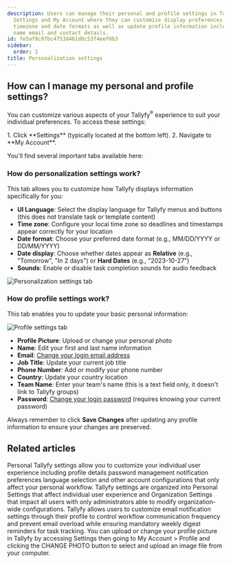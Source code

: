 ```yaml
---
description: Users can manage their personal and profile settings in Tallyfy by accessing
  Settings and My Account where they can customize display preferences like language
  timezone and date formats as well as update profile information including photo
  name email and contact details.
id: fe5af8c07bc4753d461d8c53f4eef0b3
sidebar:
  order: 2
title: Personalization settings
---
```



## How can I manage my personal and profile settings?

You can customize various aspects of your Tallyfy<sup>®</sup> experience to suit your individual preferences. To access these settings:

<Steps>
1. Click **Settings** (typically located at the bottom left).
2. Navigate to **My Account**.
</Steps>

You'll find several important tabs available here:

### How do personalization settings work?

This tab allows you to customize how Tallyfy displays information specifically for you:

*   **UI Language**: Select the display language for Tallyfy menus and buttons (this does not translate task or template content)
*   **Time zone**: Configure your local time zone so deadlines and timestamps appear correctly for your location
*   **Date format**: Choose your preferred date format (e.g., MM/DD/YYYY or DD/MM/YYYY)
*   **Date display**: Choose whether dates appear as **Relative** (e.g., "Tomorrow", "In 2 days") or **Hard Dates** (e.g., "2023-10-27")
*   **Sounds**: Enable or disable task completion sounds for audio feedback

![Personalization settings tab](https://screenshots.tallyfy.com/tallyfy%2Fpro%2Fdesktop-light-personal-settings-personalization.png)

### How do profile settings work?

This tab enables you to update your basic personal information:

![Profile settings tab](https://screenshots.tallyfy.com/tallyfy%2Fpro%2Fdesktop-light-personal-settings-profile.png)

*   **Profile Picture**: Upload or change your personal photo
*   **Name**: Edit your first and last name information
*   **Email**: [Change your login email address](/products/pro/settings/personal-settings/how-can-i-change-my-email-address-in-tallyfy/)
*   **Job Title**: Update your current job title
*   **Phone Number**: Add or modify your phone number
*   **Country**: Update your country location
*   **Team Name**: Enter your team's name (this is a text field only, it doesn't link to Tallyfy groups)
*   **Password**: [Change your login password](/products/pro/settings/personal-settings/how-can-i-change-or-reset-my-tallyfy-password/) (requires knowing your current password)

Always remember to click **Save Changes** after updating any profile information to ensure your changes are preserved.


## Related articles
<CardGrid>
<LinkTitleCard header="<b>Settings > Personal settings</b>" href="/products/pro/settings/personal-settings/" > Personal Tallyfy settings allow you to customize your individual user experience including profile details password management notification preferences language selection and other account configurations that only affect your personal workflow. </LinkTitleCard>
<LinkTitleCard header="<b>Pro > Settings</b>" href="/products/pro/settings/" > Tallyfy settings are organized into Personal Settings that affect individual user experience and Organization Settings that impact all users with only administrators able to modify organization-wide configurations. </LinkTitleCard>
<LinkTitleCard header="<b>Personal Settings > Manage email notifications</b>" href="/products/pro/settings/personal-settings/how-can-i-manage-email-notifications-in-tallyfy/" > Tallyfy allows users to customize email notification settings through their profile to control workflow communication frequency and prevent email overload while ensuring mandatory weekly digest reminders for task tracking. </LinkTitleCard>
<LinkTitleCard header="<b>Personal Settings > Update your profile picture</b>" href="/products/pro/settings/personal-settings/how-can-i-set-up-my-profile-photo-on-tallyfy/" > You can upload or change your profile picture in Tallyfy by accessing Settings then going to My Account > Profile and clicking the CHANGE PHOTO button to select and upload an image file from your computer. </LinkTitleCard>
</CardGrid>